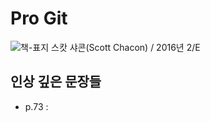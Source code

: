 
# Pro Git

![책-표지](../../../public/img/books/good-services/good-services.jpg)
<Callout emoji="👤">
  스캇 샤콘(Scott Chacon) / 2016년 2/E
</Callout>

## 인상 깊은 문장들
- p.73 : 